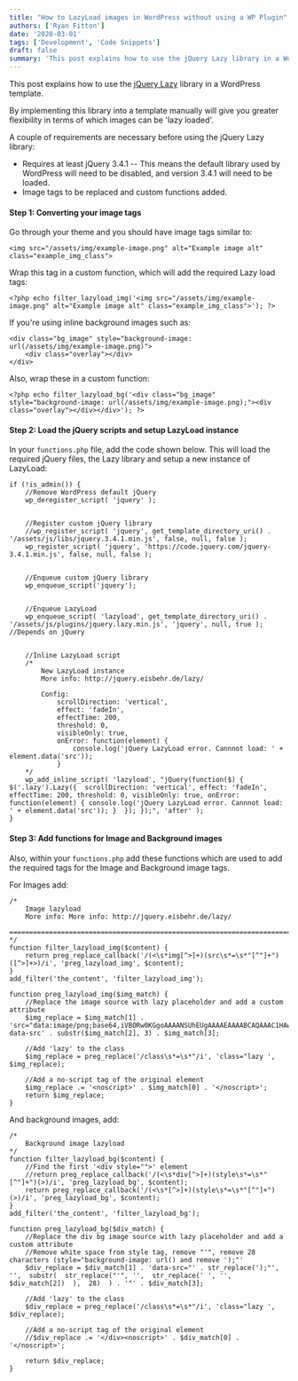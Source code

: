 ```yaml
---
title: "How to LazyLoad images in WordPress without using a WP Plugin"
authors: ['Ryan Fitton']
date: '2020-03-01'
tags: ['Development', 'Code Snippets']
draft: false
summary: 'This post explains how to use the jQuery Lazy library in a WordPress template. By implementing this library into a template manually will give you greater flexibility in terms of which images can be &#8216;lazy loaded&#8217;. A couple of requirements are necessary before using the jQuery Lazy library: Requires at least jQuery 3.4.1 &#8211; This ...'
---
```


This post explains how to use the [jQuery Lazy](https://github.com/eisbehr-/jquery.lazy/blob/master/jquery.lazy.min.js) library in a WordPress template.

By implementing this library into a template manually will give you greater flexibility in terms of which images can be 'lazy loaded'.

A couple of requirements are necessary before using the jQuery Lazy library:

-   Requires at least jQuery 3.4.1 -- This means the default library used by WordPress will need to be disabled, and version 3.4.1 will need to be loaded.
-   Image tags to be replaced and custom functions added.

#### Step 1: Converting your image tags

Go through your theme and you should have image tags similar to:

``` language-html
<img src="/assets/img/example-image.png" alt="Example image alt" class="example_img_class">
```

Wrap this tag in a custom function, which will add the required Lazy load tags:

``` language-php
<?php echo filter_lazyload_img('<img src="/assets/img/example-image.png" alt="Example image alt" class="example_img_class">'); ?>
```

If you're using inline background images such as:

``` language-html
<div class="bg_image" style="background-image: url(/assets/img/example-image.png)">
    <div class="overlay"></div>
</div>
```

Also, wrap these in a custom function:

``` language-php
<?php echo filter_lazyload_bg('<div class="bg_image" style="background-image: url(/assets/img/example-image.png);"><div class="overlay"></div></div>'); ?>
```

#### Step 2: Load the jQuery scripts and setup LazyLoad instance

In your `functions.php` file, add the code shown below. This will load the required jQuery files, the Lazy library and setup a new instance of LazyLoad:

``` language-php
if (!is_admin()) {
    //Remove WordPress default jQuery
    wp_deregister_script( 'jquery' );


    //Register custom jQuery library
    //wp_register_script( 'jquery', get_template_directory_uri() . '/assets/js/libs/jquery.3.4.1.min.js', false, null, false ); 
    wp_register_script( 'jquery', 'https://code.jquery.com/jquery-3.4.1.min.js', false, null, false ); 


    //Enqueue custom jQuery library
    wp_enqueue_script('jquery');


    //Enqueue LazyLoad
    wp_enqueue_script( 'lazyload', get_template_directory_uri() . '/assets/js/plugins/jquery.lazy.min.js', 'jquery', null, true ); //Depends on jQuery


    //Inline LazyLoad script
    /*
        New LazyLoad instance 
        More info: http://jquery.eisbehr.de/lazy/

        Config:
            scrollDirection: 'vertical',
            effect: 'fadeIn',
            effectTime: 200,
            threshold: 0,
            visibleOnly: true,
            onError: function(element) {
                console.log('jQuery LazyLoad error. Cannnot load: ' + element.data('src'));
            }
    */
    wp_add_inline_script( 'lazyload', "jQuery(function($) {  $('.lazy').Lazy({  scrollDirection: 'vertical', effect: 'fadeIn', effectTime: 200, threshold: 0, visibleOnly: true, onError: function(element) { console.log('jQuery LazyLoad error. Cannnot load: ' + element.data('src')); }  }); });", 'after' );
}
```

#### Step 3: Add functions for Image and Background images

Also, within your `functions.php` add these functions which are used to add the required tags for the Image and Background image tags.

For Images add:

``` language-php
/*
    Image lazyload
    More info: More info: http://jquery.eisbehr.de/lazy/
    ==============================================================================
*/
function filter_lazyload_img($content) {
    return preg_replace_callback('/(<\s*img[^>]+)(src\s*=\s*"[^"]+")([^>]+>)/i', 'preg_lazyload_img', $content);
}
add_filter('the_content', 'filter_lazyload_img');

function preg_lazyload_img($img_match) {
    //Replace the image source with lazy placeholder and add a custom attribute
    $img_replace = $img_match[1] . 'src="data:image/png;base64,iVBORw0KGgoAAAANSUhEUgAAAAEAAAABCAQAAAC1HAwCAAAAC0lEQVR42mNkYAAAAAYAAjCB0C8AAAAASUVORK5CYII=" data-src' . substr($img_match[2], 3) . $img_match[3];

    //Add 'lazy' to the class
    $img_replace = preg_replace('/class\s*=\s*"/i', 'class="lazy ', $img_replace);

    //Add a no-script tag of the original element
    $img_replace .= '<noscript>' . $img_match[0] . '</noscript>';
    return $img_replace;
}
```

And background images, add:

``` language-php
/*
    Background image lazyload
*/
function filter_lazyload_bg($content) {
    //Find the first '<div style="">' element
    //return preg_replace_callback('/(<\s*div[^>]+)(style\s*=\s*"[^"]+")(>)/i', 'preg_lazyload_bg', $content);
    return preg_replace_callback('/(<\s*[^>]+)(style\s*=\s*"[^"]+")(>)/i', 'preg_lazyload_bg', $content);
}
add_filter('the_content', 'filter_lazyload_bg');

function preg_lazyload_bg($div_match) {
    //Replace the div bg image source with lazy placeholder and add a custom attribute
    //Remove white space from style tag, remove "'", remove 28 characters (style="background-image: url() and remove ');"'
    $div_replace = $div_match[1] . 'data-src="' . str_replace(');"', '',  substr(  str_replace("'", '',  str_replace(' ', '', $div_match[2])  ),  28)  ) . '"' . $div_match[3];

    //Add 'lazy' to the class
    $div_replace = preg_replace('/class\s*=\s*"/i', 'class="lazy ', $div_replace);

    //Add a no-script tag of the original element
    //$div_replace .= '</div><noscript>' . $div_match[0] . '</noscript>';

    return $div_replace;
}
```
